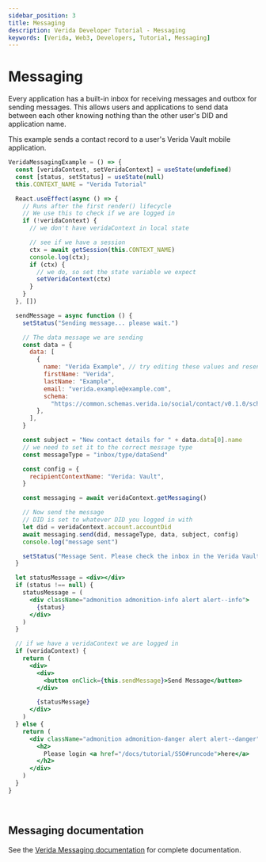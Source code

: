 ```yaml
---
sidebar_position: 3
title: Messaging
description: Verida Developer Tutorial - Messaging
keywords: [Verida, Web3, Developers, Tutorial, Messaging]
---
```


# Messaging

Every application has a built-in inbox for receiving messages and outbox for sending messages.
This allows users and applications to send data between each other knowing nothing than the other user's DID and application name.

This example sends a contact record to a user's Verida Vault mobile application.

```jsx live
VeridaMessagingExample = () => {
  const [veridaContext, setVeridaContext] = useState(undefined)
  const [status, setStatus] = useState(null)
  this.CONTEXT_NAME = "Verida Tutorial"

  React.useEffect(async () => {
    // Runs after the first render() lifecycle
    // We use this to check if we are logged in
    if (!veridaContext) {
      // we don't have veridaContext in local state

      // see if we have a session
      ctx = await getSession(this.CONTEXT_NAME)
      console.log(ctx);
      if (ctx) {
        // we do, so set the state variable we expect
        setVeridaContext(ctx)
      }
    }
  }, [])

  sendMessage = async function () {
    setStatus("Sending message... please wait.")

    // The data message we are sending
    const data = {
      data: [
        {
          name: "Verida Example", // try editing these values and resend the message
          firstName: "Verida",
          lastName: "Example",
          email: "verida.example@example.com",
          schema:
            "https://common.schemas.verida.io/social/contact/v0.1.0/schema.json",
        },
      ],
    }

    const subject = "New contact details for " + data.data[0].name
    // we need to set it to the correct message type
    const messageType = "inbox/type/dataSend"

    const config = {
      recipientContextName: "Verida: Vault",
    }

    const messaging = await veridaContext.getMessaging()

    // Now send the message
    // DID is set to whatever DID you logged in with
    let did = veridaContext.account.accountDid
    await messaging.send(did, messageType, data, subject, config)
    console.log("message sent")

    setStatus("Message Sent. Please check the inbox in the Verida Vault")
  }

  let statusMessage = <div></div>
  if (status !== null) {
    statusMessage = (
      <div className="admonition admonition-info alert alert--info">
        {status}
      </div>
    )
  }

  // if we have a veridaContext we are logged in
  if (veridaContext) {
    return (
      <div>
        <div>
          <button onClick={this.sendMessage}>Send Message</button>
        </div>

        {statusMessage}
      </div>
    )
  } else {
    return (
      <div className="admonition admonition-danger alert alert--danger">
        <h2>
          Please login <a href="/docs/tutorial/SSO#runcode">here</a>
        </h2>
      </div>
    )
  }
}
```

<!-- this is a target so we can link to the end of the code block -->

<a name="runcode">&nbsp;</a>

## Messaging documentation

See the [Verida Messaging documentation](/client-sdk/messaging.md) for complete documentation.
